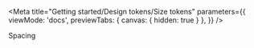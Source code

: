 
<Meta 
	title="Getting started/Design tokens/Size tokens" 
	parameters={{
		viewMode: 'docs',
		previewTabs: { 
			canvas: { hidden: true } 
		},
	}}
/>

<Story 
	name="Spacing">
    <LargeTitle marginBottom={4} marginX={-4}>Spacing</LargeTitle>
	<SpaceTokens/>
</Story>
